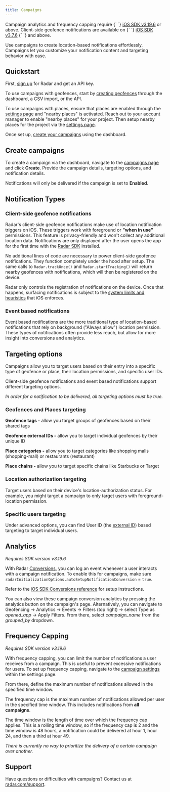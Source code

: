 ```yaml
---
title: Campaigns
---
```



<Alert alertType="info">
  Campaign analytics and frequency capping require {` `}  
  <a href="https://github.com/radarlabs/radar-sdk-ios/releases/tag/3.19.6">iOS SDK v3.19.6</a> or above.
  Client-side geofence notifications are available on {` `}
  <a href="https://github.com/radarlabs/radar-sdk-ios/releases/tag/3.7.6">iOS SDK v3.7.6</a>
  {` `} and above.
</Alert>



Use campaigns to create location-based notifications effortlessly. Campaigns let you customize your notification content and targeting behavior with ease.

## Quickstart

First, [sign up](https://radar.com/signup) for Radar and get an API key.

To use campaigns with geofences, start by [creating geofences](/geofences#create-geofences) through the dashboard, a CSV import, or the API.

To use campaigns with places, ensure that places are enabled through the [settings page](https://radar.com/dashboard/settings) and "nearby places" is activated. Reach out to your account manager to enable "nearby places" for your project. Then setup nearby places for the project via the [settings page](https://radar.com/dashboard/settings).

Once set up, [create your campaigns](/campaigns#create-campaigns) using the dashboard.

## Create campaigns

To create a campaign via the dashboard, navigate to the [campaigns page](https://radar.com/dashboard/geofencing/campaigns) and click **Create**. Provide the campaign details, targeting options, and notification details.

Notifications will only be delivered if the campaign is set to **Enabled**.

## Notification Types

### Client-side geofence notifications

Radar's client-side geofence notifications make use of location notification triggers on iOS. These triggers work with foreground or <b>"when in use"</b> permissions.
This feature is privacy-friendly and won't collect any additional location data. 
Notifications are only displayed after the user opens the app for the first time with the [Radar SDK](/documentation/sdk) installed.

No additional lines of code are necessary to power client-side geofence notifications. 
They function completely under the hood after setup. 
The same calls to `Radar.trackOnce()` and `Radar.startTracking()` will return nearby geofences with notifications, which will then be registered on the device.

Radar only controls the registration of notifications on the device. 
Once that happens, surfacing notifications is subject to the [system limits and heuristics](https://developer.apple.com/documentation/usernotifications/unlocationnotificationtrigger#overview) that iOS enforces.

### Event based notifications

Event based notifications are the more traditional type of location-based notifications that rely on background ("Always allow") location permission. These types of notifications often provide less reach, but allow for more insight into conversions and analytics.

## Targeting options

Campaigns allow you to target users based on their entry into a specific type of geofence or place, their location permissions, and specific user IDs. 

Client-side geofence notifications and event based notifications support different targeting options. 

*In order for a notification to be delivered, all targeting options must be true.*

### Geofences and Places targeting

**Geofence tags -** allow you target groups of geofences based on their shared tags

**Geofence external IDs -** allow you to target individual geofences by their unique ID

**Place categories -** allow you to target categories like shopping malls (shopping-mall) or restaurants (restaurant)

**Place chains -** allow you to target specific chains like Starbucks or Target

### Location authorization targeting

Target users based on their device's location-authorization status. For example, you might target a campaign to only target users with foreground-location permission.

### Specific users targeting

Under advanced options, you can find User ID (the [external ID](/sdk/ios#identify-user)) based targeting to target individual users.

## Analytics

*Requires SDK version v3.19.6*

With Radar [Conversions](/api#log-a-conversion), you can log an event whenever a user interacts with a campaign notification.
To enable this for campaigns, make sure `radarInitializationOptions.autoSetupNotificationConversion` = `true`.

Refer to the [iOS SDK Conversions reference](/sdk/ios#conversions) for setup instructions.

You can also view these campaign conversion analytics by pressing the analytics button on the campaign's page. Alternatively, you can navigate to Geofencing -> Analytics -> Events -> Filters (top right) -> select Type as *opened_app* -> Apply Filters. From there, select *campaign_name* from the *grouped_by* dropdown.

## Frequency Capping

*Requires SDK version v3.19.6*

With frequency capping, you can limit the number of notifications a user receives from a campaign. This is useful to prevent excessive notifications for users.
To set up frequency capping, navigate to the [campaign settings](https://radar.com/dashboard/settings#campaigns-settings) within the settings page.

From there, define the maximum number of notifications allowed in the specified time window.

The frequency cap is the maximum number of notifications allowed per user in the specified time window. This includes notifications from **all campaigns**.

The time window is the length of time over which the frequency cap applies. 
This is a rolling time window, so if the frequency cap is 2 and the time window is 48 hours, a notification could be delivered at hour 1, hour 24, and then a third at hour 49.

*There is currently no way to prioritize the delivery of a certain campaign over another.*



## Support

Have questions or difficulties with campaigns? Contact us at [radar.com/support](https://radar.com/support).
